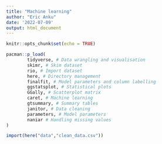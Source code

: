```yaml
---
title: "Machine learning"
author: "Eric Anku"
date: '2022-07-09'
output: html_document
---
```


```r
knitr::opts_chunk$set(echo = TRUE)
```

```r
pacman::p_load(
        tidyverse, # Data wrangling and visualisation
        skimr, # Skim dataset
        rio, # Import dataset
        here, # Directory management
        finalfit, # Model parameters and column labelling
        ggstatsplot, # Statistical plots
        GGally, # Scatterplot matrix
        caret, # Machine learning
        gtsummary, # Summary tables
        janitor, # Data cleaning
        parameters, # Model parameters
        naniar # Handling missing values
)
```


```r
import(here("data","clean_data.csv"))
```

